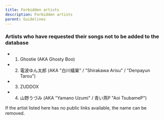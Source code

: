 ---
title: Forbidden artists
description: Forbidden artists
parent: Guidelines
---

### Artists who have requested their songs not to be added to the database
* 1. Ghostie (AKA Ghosty Boo)
* 2. 電波ゆん太郎 (AKA "白川蟻巣" / "Shirakawa Arisu" / "Denpayun Tarou")
* 3. ZUDDOX
* 4. 山野うづみ (AKA "Yamano Uzumi" / 青い燕P "Aoi TsubameP")

If the artist listed here has no public links available, the name can be removed.